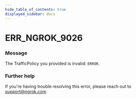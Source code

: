 ```yaml
---
hide_table_of_contents: true
displayed_sidebar: docs
---
```



# ERR_NGROK_9026

### Message

The TrafficPolicy you provided is invalid: `ERROR`.

<ErrorDetails error="err_ngrok_9026" />

### Further help

If you're having trouble resolving this error, please reach out to [support@ngrok.com](mailto:support@ngrok.com?subject=Help%20with%20ERR_NGROK_9026)
